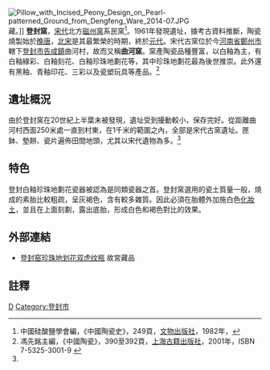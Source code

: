 [[File:Pillow_with_Incised_Peony_Design_on_Pearl-patterned_Ground_from_Dengfeng_Ware_2014-07.JPG|thumb]]藏。]]
'''登封窯'''，[[宋代|宋代]]北方[[磁州窯|磁州窯]]系民窯<ref name="中國陶瓷史">中國硅酸鹽學會編，《中國陶瓷史》，249頁，[[文物出版社|文物出版社]]，1982年，{{zh-cn}}</ref>。1961年發現遺址，據考古資料推斷，陶瓷燒製始於[[晚唐|晚唐]]，[[北宋|北宋]]是其最繁榮的時期，終於[[元代|元代]]。宋代古窯位於今[[河南省|河南省]][[鄭州市|鄭州市]]轄下[[登封市|登封市]][[告成鎮|告成鎮]]曲河村，故而又稱'''曲河窯'''。窯產陶瓷品種豐富，以白釉為主，有白釉綠彩、白釉刻花、白釉珍珠地劃花等，其中珍珠地劃花最為後世推崇。此外還有黑釉、青釉印花、三彩以及瓷塑玩具等產品。<ref name="中國陶瓷">馮先銘主編，《中國陶瓷》，390至392頁，[[上海古籍出版社|上海古籍出版社]]，2001年，ISBN 7-5325-3001-9 {{zh-cn}}</ref>

== 遺址概況 ==
由於登封窯在20世紀上半葉未被發現，遺址受到擾動較小，保存完好。從距離曲河村西面250米處一直到村東，在1千米的範圍之內，全部是宋代古窯遺址。匣鉢、墊餅、瓷片遍佈田間地頭，尤其以宋代遺物為多。<ref name="中國陶瓷" />

== 特色 ==
登封白釉珍珠地劃花瓷器被認為是同類瓷器之首。登封窯選用的瓷土質量一般，燒成的素胎比較粗疏，呈灰褐色，含有較多雜質。因此必須在胎體外加施白色[[化妝土|化妝土]]，並且在上面刻劃，露出底胎，形成白色和褐色對比的效果。

== 外部連結 ==
* [http://www.dpm.org.cn/shtml/117/@/5767.html 登封窑珍珠地划花双虎纹瓶]{{Dead link|date=2018年6月 |bot=InternetArchiveBot |fix-attempted=no }} 故宮藏品
== 註釋 ==
<references />

{{中國古代瓷窯}}

[[Category:河南古窑|D]]
[[Category:登封市|Category:登封市]]